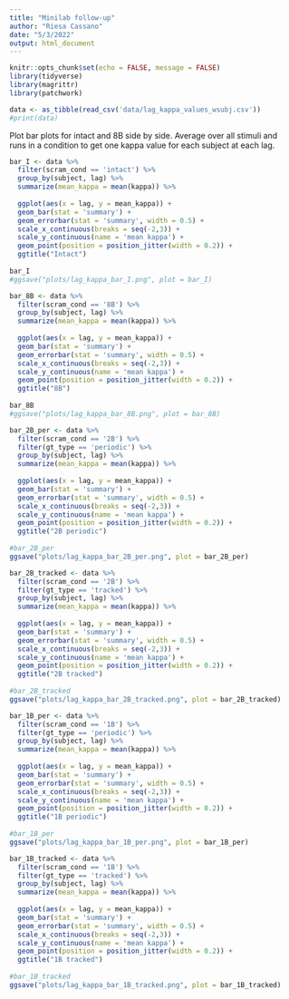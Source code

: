 ```yaml
---
title: "Minilab follow-up"
author: "Riesa Cassano"
date: "5/3/2022"
output: html_document
---
```


```r
knitr::opts_chunk$set(echo = FALSE, message = FALSE)
library(tidyverse)
library(magrittr)
library(patchwork)
```

```r
data <- as_tibble(read_csv('data/lag_kappa_values_wsubj.csv'))
#print(data)
```

Plot bar plots for intact and 8B side by side. Average over all stimuli and runs in a condition to get one kappa value for each subject at each lag.

```r
bar_I <- data %>%
  filter(scram_cond == 'intact') %>%
  group_by(subject, lag) %>%
  summarize(mean_kappa = mean(kappa)) %>%
  
  ggplot(aes(x = lag, y = mean_kappa)) +
  geom_bar(stat = 'summary') +
  geom_errorbar(stat = 'summary', width = 0.5) +
  scale_x_continuous(breaks = seq(-2,3)) +
  scale_y_continuous(name = 'mean kappa') +
  geom_point(position = position_jitter(width = 0.2)) +
  ggtitle("Intact")
  
bar_I
#ggsave("plots/lag_kappa_bar_I.png", plot = bar_I)

bar_8B <- data %>%
  filter(scram_cond == '8B') %>%
  group_by(subject, lag) %>%
  summarize(mean_kappa = mean(kappa)) %>%
  
  ggplot(aes(x = lag, y = mean_kappa)) +
  geom_bar(stat = 'summary') +
  geom_errorbar(stat = 'summary', width = 0.5) +
  scale_x_continuous(breaks = seq(-2,3)) +
  scale_y_continuous(name = 'mean kappa') +
  geom_point(position = position_jitter(width = 0.2)) +
  ggtitle("8B")
  
bar_8B
#ggsave("plots/lag_kappa_bar_8B.png", plot = bar_8B)
```

```r
bar_2B_per <- data %>%
  filter(scram_cond == '2B') %>%
  filter(gt_type == 'periodic') %>%
  group_by(subject, lag) %>%
  summarize(mean_kappa = mean(kappa)) %>%
  
  ggplot(aes(x = lag, y = mean_kappa)) +
  geom_bar(stat = 'summary') +
  geom_errorbar(stat = 'summary', width = 0.5) +
  scale_x_continuous(breaks = seq(-2,3)) +
  scale_y_continuous(name = 'mean kappa') +
  geom_point(position = position_jitter(width = 0.2)) +
  ggtitle("2B periodic")
  
#bar_2B_per
ggsave("plots/lag_kappa_bar_2B_per.png", plot = bar_2B_per)

bar_2B_tracked <- data %>%
  filter(scram_cond == '2B') %>%
  filter(gt_type == 'tracked') %>%
  group_by(subject, lag) %>%
  summarize(mean_kappa = mean(kappa)) %>%
  
  ggplot(aes(x = lag, y = mean_kappa)) +
  geom_bar(stat = 'summary') +
  geom_errorbar(stat = 'summary', width = 0.5) +
  scale_x_continuous(breaks = seq(-2,3)) +
  scale_y_continuous(name = 'mean kappa') +
  geom_point(position = position_jitter(width = 0.2)) +
  ggtitle("2B tracked")
  
#bar_2B_tracked
ggsave("plots/lag_kappa_bar_2B_tracked.png", plot = bar_2B_tracked)

bar_1B_per <- data %>%
  filter(scram_cond == '1B') %>%
  filter(gt_type == 'periodic') %>%
  group_by(subject, lag) %>%
  summarize(mean_kappa = mean(kappa)) %>%
  
  ggplot(aes(x = lag, y = mean_kappa)) +
  geom_bar(stat = 'summary') +
  geom_errorbar(stat = 'summary', width = 0.5) +
  scale_x_continuous(breaks = seq(-2,3)) +
  scale_y_continuous(name = 'mean kappa') +
  geom_point(position = position_jitter(width = 0.2)) +
  ggtitle("1B periodic")
  
#bar_1B_per
ggsave("plots/lag_kappa_bar_1B_per.png", plot = bar_1B_per)

bar_1B_tracked <- data %>%
  filter(scram_cond == '1B') %>%
  filter(gt_type == 'tracked') %>%
  group_by(subject, lag) %>%
  summarize(mean_kappa = mean(kappa)) %>%
  
  ggplot(aes(x = lag, y = mean_kappa)) +
  geom_bar(stat = 'summary') +
  geom_errorbar(stat = 'summary', width = 0.5) +
  scale_x_continuous(breaks = seq(-2,3)) +
  scale_y_continuous(name = 'mean kappa') +
  geom_point(position = position_jitter(width = 0.2)) +
  ggtitle("1B tracked")
  
#bar_1B_tracked
ggsave("plots/lag_kappa_bar_1B_tracked.png", plot = bar_1B_tracked)
```